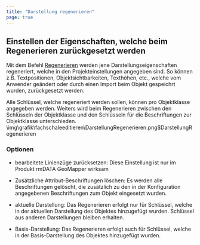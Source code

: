 ```yaml
---
title: "Darstellung regenerieren"
page: true
---
```

## Einstellen der Eigenschaften, welche beim Regenerieren zur&#252;ckgesetzt werden

Mit dem Befehl [Regenerieren](../fachschaleeditieren/bearbeiten)
 werden jene Darstellungseigenschaften regeneriert, welche in den Projekteinstellungen angegeben sind. So k&#246;nnen z.B. Textpositionen, Objektsichtbarkeiten, Texth&#246;hen, etc., welche vom Anwender ge&#228;ndert oder durch einen Import beim Objekt gespeichrt wurden, zur&#252;ckgesetzt werden.

Alle Schl&#252;ssel, welche regeneriert werden sollen, k&#246;nnen pro Objektklasse angegeben werden.
Weiters wird beim Regenerieren zwischen den Schl&#252;sseln der Objektklasse und den Schl&#252;sseln f&#252;r die Beschriftungen zur Objektklasse unterschieden.<Image>\img\grafik\fachschaleeditieren\DarstellungRegenerieren.png$DarstellungRegenerieren</Image>

### Optionen

- bearbeitete Linienz&#252;ge zur&#252;cksetzen: Diese Einstellung ist nur im Produkt rmDATA GeoMapper wirksam

- Zus&#228;tzliche Attribut-Beschriftungen l&#246;schen: Es werden alle Beschriftungen gel&#246;scht, die zus&#228;tzlich zu den in der Konfiguration angegebenen Beschriftungen zum Objekt eingesetzt wurden.

- aktuelle Darstellung: Das Regenerieren erfolgt nur f&#252;r Schl&#252;ssel, welche in der aktuellen Darstellung des Objektes hinzugef&#252;gt wurden. Schl&#252;ssel aus anderen Darstellungen bleiben erhalten.

- Basis-Darstellung: Das Regenerieren erfolgt auch f&#252;r Schl&#252;ssel, welche in der Basis-Darstellung des Objektes hinzugef&#252;gt wurden.



